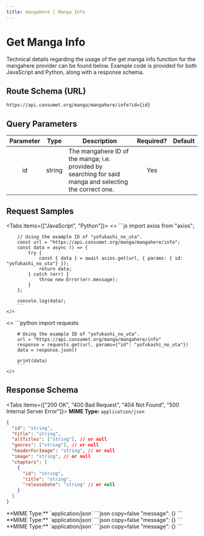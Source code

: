 ```yaml
---
title: mangahere | Manga Info
---
```



# Get Manga Info

Technical details regarding the usage of the get manga info function for the mangahere provider can be found below. Example code is provided for both JavaScript and Python, along with a response schema.

## Route Schema (URL)

```
https://api.consumet.org/manga/mangahere/info?id={id}
```

## Query Parameters

| Parameter |  Type  | Description                                                                                             | Required? | Default |
| :-------: | :----: | ------------------------------------------------------------------------------------------------------- | :-------: | :-----: |
|    id     | string | The mangahere ID of the manga; i.e. provided by searching for said manga and selecting the correct one. |    Yes    |         |

## Request Samples

<Tabs items={["JavaScript", "Python"]}>
  <Tab>
    <>
        ```js
        import axios from "axios";

        // Using the example ID of "yofukashi_no_uta".
        const url = "https://api.consumet.org/manga/mangahere/info";
        const data = async () => {
            try {
                const { data } = await axios.get(url, { params: { id: "yofukashi_no_uta"} });
                return data;
            } catch (err) {
                throw new Error(err.message);
            }
        };

        console.log(data);
        ```
    </>

  </Tab>
  <Tab>
    <>
        ```python
        import requests

        # Using the example ID of "yofukashi_no_uta".
        url = "https://api.consumet.org/manga/mangahere/info"
        response = requests.get(url, params={"id": "yofukashi_no_uta"})
        data = response.json()

        print(data)
        ```
    </>

  </Tab>
</Tabs>

## Response Schema

<Tabs items={["200 OK", "400 Bad Request", "404 Not Found", "500 Internal Server Error"]}>
  <Tab>
  **MIME Type:** `application/json`
  ```json copy=false
  {
    "id": "string",
    "title": "string",
    "altTitles": ["string"], // or null
    "genres": ["string"], // or null
    "headerForImage": "string", // or null
    "image": "string", // or null
    "chapters": [
      {
        "id": "string",
        "title": "string",
        "releaseDate": "string" // or null
      }
    ]
  }
  ```
  </Tab>
  <Tab>
  **MIME Type:** `application/json`
  ```json copy=false
  "message": {}
  ```
  </Tab>
  <Tab>
  **MIME Type:** `application/json`
  ```json copy=false
  "message": {}
  ```
  </Tab>
  <Tab>
  **MIME Type:** `application/json`
  ```json copy=false
  "message": {}
  ```
  </Tab>
</Tabs>
